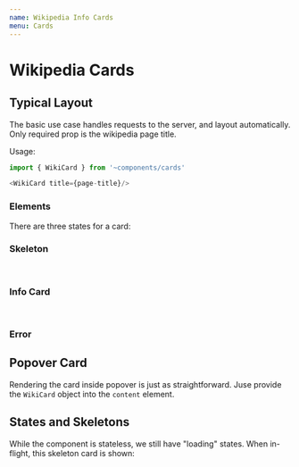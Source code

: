 ```yaml
---
name: Wikipedia Info Cards
menu: Cards
---
```



# Wikipedia Cards

## Typical Layout

The basic use case handles requests to the server, and layout automatically.
Only required prop is the wikipedia page title.

Usage:

```js
import { WikiCard } from '~components/cards'

<WikiCard title={page-title}/>
```

<Playground>
  <WikiCard title='Interlace_(art)'/>
  <WikiCard title='Cathédrale_Notre-Dame_de_Paris' lang='fr'/>
</Playground>


### Elements

There are three states for a card:

<Playground>
  <h3>Skeleton</h3>
  <SkeletonCard />
  <br/>
  <h3>Info Card</h3>
  <PageInfoCard title='Some title' url='#' extract='Description of the content'/>
  <br/>
  <h3>Error</h3>
  <ErrorCard />
</Playground>

## Popover Card

Rendering the card inside popover is just as straightforward. Juse provide the
`WikiCard` object into the `content` element.

<Playground>
  <WikiPopoverCard label='Formation and evolution of the Solar System'/>
</Playground>


## States and Skeletons

While the component is stateless, we still have "loading" states. When in-flight,
this skeleton card is shown:

<Playground>
  <SkeletonCard />
</Playground>

